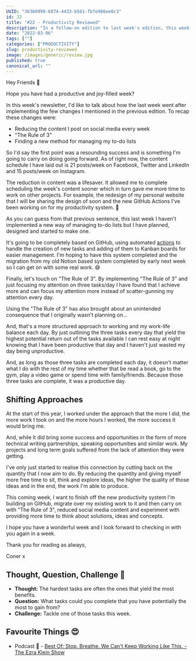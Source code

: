 ```yaml
---
UUID: "363b0998-6874-4433-b561-fbfe986ee0c3"
id: 22
title: "#22 - Productivity Reviewed"
description: "In a follow-on edition to last week's edition, this week we review the changes I implemented, how they went and if I'll be sticking with them."
date: "2022-03-06"
tags: [""]
categories: ["PRODUCTIVITY"]
slug: productivity-reviewed
image: /images/generic/review.jpg
published: true
canonical_url: ""
---
```


Hey Friends 👋

Hope you have had a productive and joy-filled week?

In this week's newsletter, I'd like to talk about how the last week went after implementing the few changes I mentioned in the previous edition. To recap these changes were:

- Reducing the content I post on social media every week
- "The Rule of 3"
- Finding a new method for managing my to-do lists

So I'd say the first point was a resounding success and is something I'm going to carry on doing going forward. As of right now, the content schedule I have laid out is 21 posts/week on Facebook, Twitter and LinkedIn and 15 posts/week on Instagram.

The reduction in content was a lifesaver. It allowed me to complete scheduling the week's content sooner which in turn gave me more time to work on other projects. For example, the redesign of my personal website that I will be sharing the design of soon and the new GitHub Actions I've been working on for my productivity system. 👀

As you can guess from that previous sentence, this last week I haven't implemented a new way of managing to-do lists but I have planned, designed and started to make one.

It's going to be completely based on GitHub, using automated [actions](https://github.com/features/actions) to handle the creation of new tasks and adding of them to Kanban boards for easier management. I'm hoping to have this system completed and the migration from my old Notion based system completed by early next week so I can get on with some real work. 😅

Finally, let's touch on "The Rule of 3". By implementing "The Rule of 3" and just focusing my attention on three tasks/day I have found that I achieve more and can focus my attention more instead of scatter-gunning my attention every day.

Using the "The Rule of 3" has also brought about an unintended consequence that I originally wasn't planning on...

And, that's a more structured approach to working and my work-life balance each day. By just outlining the three tasks every day that yield the highest potential return out of the tasks available I can rest easy at night knowing that I have been productive that day and I haven't just wasted my day being unproductive.

And, as long as those three tasks are completed each day, it doesn't matter what I do with the rest of my time whether that be read a book, go to the gym, play a video game or spend time with family/friends. Because those three tasks are complete, it was a productive day.

## Shifting Approaches

At the start of this year, I worked under the approach that the more I did, the more work I took on and the more hours I worked, the more success it would bring me.

And, while it did bring some success and opportunities in the form of more technical writing partnerships, speaking opportunities and similar work. My projects and long term goals suffered from the lack of attention they were getting.

I've only just started to realise this connection by cutting back on the quantity that I now aim to do. By reducing the quantity and giving myself more free time to sit, think and explore ideas, the higher the quality of those ideas and in the end, the work I'm able to produce.

This coming week, I want to finish off the new productivity system I'm building on GitHub, migrate over my existing work to it and then carry on with "The Rule of 3", reduced social media content and experiment with providing more time to think about solutions, ideas and concepts.

I hope you have a wonderful week and I look forward to checking in with you again in a week.

Thank you for reading as always,

Coner x

## Thought, Question, Challenge 🤔

- **Thought:** The hardest tasks are often the ones that yield the most benefits.
- **Question:** What tasks could you complete that you have potentially the most to gain from?
- **Challenge:** Tackle one of those tasks this week.

## Favourite Things 😍

- Podcast 🎤 - [Best Of: Stop. Breathe. We Can't Keep Working Like This. - The Ezra Klein Show](https://open.spotify.com/episode/2y7jL4Tb9hGIXJvcH7i17R?si=4d8e201f01d643e3)
